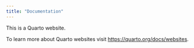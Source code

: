 ```yaml
---
title: "Documentation"
---
```


This is a Quarto website.

To learn more about Quarto websites visit <https://quarto.org/docs/websites>.
